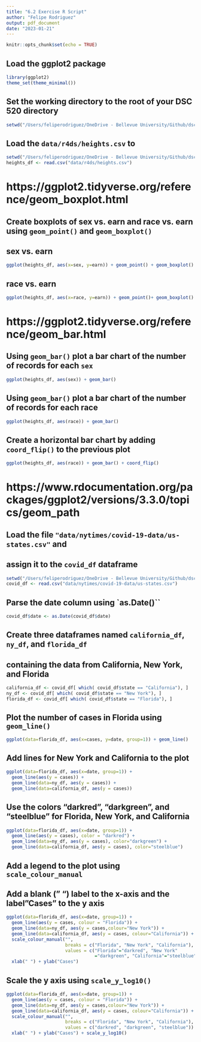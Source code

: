 ```yaml
---
title: "6.2 Exercise R Script"
author: "Felipe Rodriguez"
output: pdf_document
date: "2023-01-21"
---
```

```r
knitr::opts_chunk$set(echo = TRUE)
```

## Load the ggplot2 package

```r
library(ggplot2)
theme_set(theme_minimal())
```

## Set the working directory to the root of your DSC 520 directory
```r
setwd("/Users/feliperodriguez/OneDrive - Bellevue University/Github/dsc520/")
```

## Load the `data/r4ds/heights.csv` to
```r
setwd("/Users/feliperodriguez/OneDrive - Bellevue University/Github/dsc520/")
heights_df <- read.csv("data/r4ds/heights.csv")
```

# https://ggplot2.tidyverse.org/reference/geom_boxplot.html
## Create boxplots of sex vs. earn and race vs. earn using `geom_point()` and `geom_boxplot()`

## sex vs. earn
```r
ggplot(heights_df, aes(x=sex, y=earn)) + geom_point() + geom_boxplot()
```

## race vs. earn
```r
ggplot(heights_df, aes(x=race, y=earn)) + geom_point()+ geom_boxplot()
```

# https://ggplot2.tidyverse.org/reference/geom_bar.html
## Using `geom_bar()` plot a bar chart of the number of records for each `sex`
```r
ggplot(heights_df, aes(sex)) + geom_bar()
```

## Using `geom_bar()` plot a bar chart of the number of records for each race
```r
ggplot(heights_df, aes(race)) + geom_bar()
```

## Create a horizontal bar chart by adding `coord_flip()` to the previous plot
```r
ggplot(heights_df, aes(race)) + geom_bar() + coord_flip()
```

# https://www.rdocumentation.org/packages/ggplot2/versions/3.3.0/topics/geom_path
## Load the file `"data/nytimes/covid-19-data/us-states.csv"` and
## assign it to the `covid_df` dataframe
```r
setwd("/Users/feliperodriguez/OneDrive - Bellevue University/Github/dsc520/")
covid_df <- read.csv("data/nytimes/covid-19-data/us-states.csv")
```

## Parse the date column using `as.Date()``
```r
covid_df$date <- as.Date(covid_df$date)
```

## Create three dataframes named `california_df`, `ny_df`, and `florida_df`
## containing the data from California, New York, and Florida
```r
california_df <- covid_df[ which( covid_df$state == "California"), ]
ny_df <- covid_df[ which( covid_df$state == "New York"), ]
florida_df <- covid_df[ which( covid_df$state == "Florida"), ]
```

## Plot the number of cases in Florida using `geom_line()`
```r
ggplot(data=florida_df, aes(x=cases, y=date, group=1)) + geom_line()
```

## Add lines for New York and California to the plot
```r
ggplot(data=florida_df, aes(x=date, group=1)) +
  geom_line(aes(y = cases)) +
  geom_line(data=ny_df, aes(y = cases)) +
  geom_line(data=california_df, aes(y = cases))
```

## Use the colors "darkred", "darkgreen", and "steelblue" for Florida, New York, and California
```r
ggplot(data=florida_df, aes(x=date, group=1)) +
  geom_line(aes(y = cases), color = "darkred") +
  geom_line(data=ny_df, aes(y = cases), color="darkgreen") +
  geom_line(data=california_df, aes(y = cases), color="steelblue")
```

## Add a legend to the plot using `scale_colour_manual`
## Add a blank (" ") label to the x-axis and the label "Cases" to the y axis
```r
ggplot(data=florida_df, aes(x=date, group=1)) +
  geom_line(aes(y = cases, colour = "Florida")) +
  geom_line(data=ny_df, aes(y = cases,colour="New York")) +
  geom_line(data=california_df, aes(y = cases, colour="California")) +
  scale_colour_manual("",
                      breaks = c("Florida", "New York", "California"),
                      values = c("Florida"="darkred", "New York"
                                 ="darkgreen", "California"="steelblue")) +
  xlab(" ") + ylab("Cases")
```

## Scale the y axis using `scale_y_log10()`
```r
ggplot(data=florida_df, aes(x=date, group=1)) +
  geom_line(aes(y = cases, colour = "Florida")) +
  geom_line(data=ny_df, aes(y = cases,colour="New York")) +
  geom_line(data=california_df, aes(y = cases, colour="California")) +
  scale_colour_manual("",
                      breaks = c("Florida", "New York", "California"),
                      values = c("darkred", "darkgreen", "steelblue")) +
  xlab(" ") + ylab("Cases") + scale_y_log10()
```


